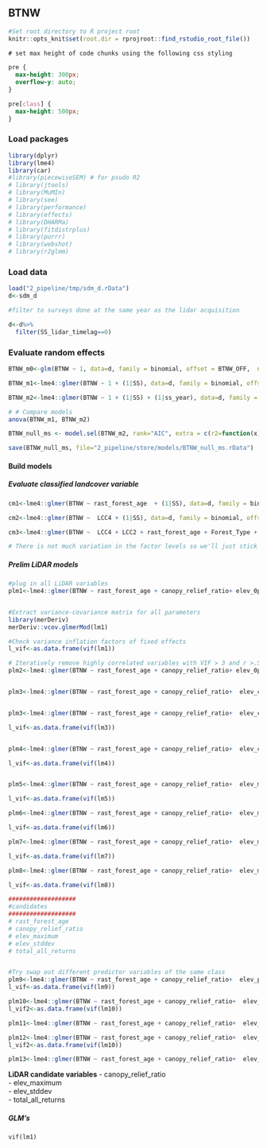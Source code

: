 ## BTNW


```r
#Set root directory to R project root
knitr::opts_knit$set(root.dir = rprojroot::find_rstudio_root_file())
```


```css
# set max height of code chunks using the following css styling

pre {
  max-height: 300px;
  overflow-y: auto;
}

pre[class] {
  max-height: 500px;
}
```

### Load packages {-}

```r
library(dplyr)
library(lme4)
library(car)
#library(piecewiseSEM) # for psudo R2
# library(jtools)
# library(MuMIn)
# library(see)
# library(performance)
# library(effects)
# library(DHARMa)
# library(fitdistrplus)
# library(purrr)
# library(webshot)
# library(r2glmm)
```


### Load data {-}

```r
load("2_pipeline/tmp/sdm_d.rData")
d<-sdm_d

#filter to surveys done at the same year as the lidar acquisition

d<-d%>%
  filter(SS_lidar_timelag==0)
```




### Evaluate random effects {-}

```r
BTNW_m0<-glm(BTNW ~ 1, data=d, family = binomial, offset = BTNW_OFF,  na.action = na.exclude)

BTNW_m1<-lme4::glmer(BTNW ~ 1 + (1|SS), data=d, family = binomial, offset = BTNW_OFF,  na.action = na.exclude)

BTNW_m2<-lme4::glmer(BTNW ~ 1 + (1|SS) + (1|ss_year), data=d, family = binomial, offset = BTNW_OFF,  na.action = na.exclude)

# # Compare models
anova(BTNW_m1, BTNW_m2)

BTNW_null_ms <- model.sel(BTNW_m2, rank="AIC", extra = c(r2=function(x) round(r.squaredGLMM(x)[1,c(1,2)],3)))

save(BTNW_null_ms, file="2_pipeline/store/models/BTNW_null_ms.rData")
```


#### Build models {-}


##### Evaluate classified landcover variable {-}


```r
cm1<-lme4::glmer(BTNW ~ rast_forest_age  + (1|SS), data=d, family = binomial, offset = BTNW_OFF,  na.action = na.exclude )

cm2<-lme4::glmer(BTNW ~  LCC4 + (1|SS), data=d, family = binomial, offset = BTNW_OFF,  na.action = na.exclude )

cm3<-lme4::glmer(BTNW ~  LCC4 + LCC2 + rast_forest_age + Forest_Type + (1|SS), data=d, family = binomial, offset = BTNW_OFF,  na.action = na.exclude)

# There is not much variation in the factor levels so we'll just stick with rast_forest_age as a precitor. 
```

##### Prelim LiDAR models {-}

```r

#plug in all LiDAR variables
plm1<-lme4::glmer(BTNW ~ rast_forest_age + canopy_relief_ratio+ elev_0pnt15_to_2pnt00_return_proportion+ elev_10pnt00_to_15pnt00_return_proportion+ elev_15pnt00_to_20pnt00_return_proportion+ elev_20pnt00_to_25pnt00_return_proportion+ elev_25pnt00_to_30pnt00_return_proportion+ elev_2pnt00_to_4pnt00_return_proportion+ elev_30pnt00_to_50pnt00_return_proportion+ elev_4pnt00_to_6pnt00_return_proportion+ elev_6pnt00_to_8pnt00_return_proportion+ elev_8pnt00_to_10pnt00_return_proportion + elev_below_0pnt15_return_proportion+ elev_cv+ elev_kurtosis+ elev_maximum + elev_mean+ elev_p05 + elev_p10 + elev_p20 + elev_p25 + elev_p30 + elev_p50 + elev_p60 + elev_p70 + elev_p75 + elev_p80 + elev_p95 + elev_p99 + elev_stddev+ percentage_first_returns_above_2pnt00+ percentage_first_returns_above_mean+ total_all_returns +  (1|SS), data=d, family = binomial, offset = BTNW_OFF,  na.action = na.exclude ) 


#Extract variance-covariance matrix for all parameters
library(merDeriv)
merDeriv::vcov.glmerMod(lm1)

#Check variance inflation factors of fixed effects
l_vif<-as.data.frame(vif(lm1))

# Iteratively remove highly correlated variables with VIF > 3 and r >.5 
plm2<-lme4::glmer(BTNW ~ rast_forest_age + canopy_relief_ratio+ elev_0pnt15_to_2pnt00_return_proportion+ elev_10pnt00_to_15pnt00_return_proportion+ elev_15pnt00_to_20pnt00_return_proportion+ elev_20pnt00_to_25pnt00_return_proportion+ elev_25pnt00_to_30pnt00_return_proportion+ elev_2pnt00_to_4pnt00_return_proportion+ elev_30pnt00_to_50pnt00_return_proportion+ elev_4pnt00_to_6pnt00_return_proportion+ elev_6pnt00_to_8pnt00_return_proportion+ elev_8pnt00_to_10pnt00_return_proportion + elev_below_0pnt15_return_proportion+ elev_cv+  elev_maximum + elev_mean+  elev_p50 + elev_p95 + elev_p99 + elev_stddev+ percentage_first_returns_above_2pnt00+ percentage_first_returns_above_mean+ total_all_returns +  (1|SS), data=d, family = binomial, offset = BTNW_OFF,  na.action = na.exclude ) 


plm3<-lme4::glmer(BTNW ~ rast_forest_age + canopy_relief_ratio+  elev_cv+  elev_maximum + elev_mean+  elev_p50 + elev_p95 + elev_p99 + elev_stddev+ percentage_first_returns_above_2pnt00+ percentage_first_returns_above_mean+ total_all_returns +  (1|SS), data=d, family = binomial, offset = BTNW_OFF,  na.action = na.exclude ) 


plm3<-lme4::glmer(BTNW ~ rast_forest_age + canopy_relief_ratio+  elev_cv+  elev_maximum + elev_mean+  elev_p50 + elev_p95 + elev_p99 + elev_stddev+ percentage_first_returns_above_2pnt00+ percentage_first_returns_above_mean+ total_all_returns +  (1|SS), data=d, family = binomial, offset = BTNW_OFF,  na.action = na.exclude ) 

l_vif<-as.data.frame(vif(lm3))


plm4<-lme4::glmer(BTNW ~ rast_forest_age + canopy_relief_ratio+  elev_cv+  elev_maximum +  elev_p50 + elev_p95  + elev_stddev+ percentage_first_returns_above_2pnt00+ percentage_first_returns_above_mean+ total_all_returns +  (1|SS), data=d, family = binomial, offset = BTNW_OFF,  na.action = na.exclude ) 

l_vif<-as.data.frame(vif(lm4))


plm5<-lme4::glmer(BTNW ~ rast_forest_age + canopy_relief_ratio+  elev_maximum +  elev_p50   + elev_stddev+ percentage_first_returns_above_2pnt00+ percentage_first_returns_above_mean+ total_all_returns +  (1|SS), data=d, family = binomial, offset = BTNW_OFF,  na.action = na.exclude ) 

l_vif<-as.data.frame(vif(lm5))

plm6<-lme4::glmer(BTNW ~ rast_forest_age + canopy_relief_ratio+  elev_maximum + elev_stddev+ percentage_first_returns_above_2pnt00+ percentage_first_returns_above_mean+ total_all_returns +  (1|SS), data=d, family = binomial, offset = BTNW_OFF,  na.action = na.exclude ) 

l_vif<-as.data.frame(vif(lm6))

plm7<-lme4::glmer(BTNW ~ rast_forest_age + canopy_relief_ratio+  elev_maximum + elev_stddev+ percentage_first_returns_above_2pnt00 + total_all_returns +  (1|SS), data=d, family = binomial, offset = BTNW_OFF,  na.action = na.exclude ) 

l_vif<-as.data.frame(vif(lm7))

plm8<-lme4::glmer(BTNW ~ rast_forest_age + canopy_relief_ratio+  elev_maximum + elev_stddev + total_all_returns +  (1|SS), data=d, family = binomial, offset = BTNW_OFF,  na.action = na.exclude ) 

l_vif<-as.data.frame(vif(lm8))

###################
#candidates
###################
# rast_forest_age       
# canopy_relief_ratio  
# elev_maximum       
# elev_stddev          
# total_all_returns  


#Try swap out different predictor variables of the same class
plm9<-lme4::glmer(BTNW ~ rast_forest_age + canopy_relief_ratio+  elev_p95 + elev_stddev + total_all_returns +  (1|SS), data=d, family = binomial, offset = BTNW_OFF,  na.action = na.exclude ) 
l_vif<-as.data.frame(vif(lm9))

plm10<-lme4::glmer(BTNW ~ rast_forest_age + canopy_relief_ratio+  elev_maximum + elev_cv + total_all_returns +  (1|SS), data=d, family = binomial, offset = BTNW_OFF,  na.action = na.exclude ) 
l_vif2<-as.data.frame(vif(lm10))

plm11<-lme4::glmer(BTNW ~ rast_forest_age + canopy_relief_ratio+  elev_maximum + elev_stddev + elev_p50 +  (1|SS), data=d, family = binomial, offset = BTNW_OFF,  na.action = na.exclude ) 

plm12<-lme4::glmer(BTNW ~ rast_forest_age + canopy_relief_ratio+  elev_p95 + elev_cv + total_all_returns +  (1|SS), data=d, family = binomial, offset = BTNW_OFF,  na.action = na.exclude ) 
l_vif2<-as.data.frame(vif(lm10))

plm13<-lme4::glmer(BTNW ~ rast_forest_age + canopy_relief_ratio+  elev_maximum + elev_stddev + total_all_returns + elev_p50 + (1|SS), data=d, family = binomial, offset = BTNW_OFF,  na.action = na.exclude ) 
```


**LiDAR candidate variables**
- canopy_relief_ratio  
- elev_maximum       
- elev_stddev          
- total_all_returns  


##### GLM's


``` {eval=FALSE}
vif(lm1)


```



